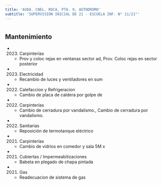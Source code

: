 ```yaml
---
title: 'AVDA. CNEL. ROCA, PTA. 9, AUTODROMO'
subtitle: 'SUPERVISIÓN INICIAL DE 21 - ESCUELA INF. N° 11/21°'
---
```


#


## Mantenimiento

*  (2023) Carpinterías 
    + Prov y coloc rejas en ventanas sector ad, Prov. Coloc  rejas en sector posterior

*  (2023) Electricidad 
    + Recambio de luces y ventiladores en sum

*  (2022) Calefaccion y Refrigeracion 
    + Cambio de placa de caldera por golpe de

*  (2022) Carpinterías 
    + Cambio de cerradura por vandalismo., Cambio de cerradura por vandalismo.

*  (2022) Sanitarias 
    + Reposición de termotanque eléctrico

*  (2021) Carpinterías 
    + Cambio de vidrios en comedor y sala 5M x

*  (2021) Cubiertas / Impermeabilizaciones 
    + Babeta en plegado de chapa pintada

*  (2021) Gas 
    + Readecuacion de sistema de gas




